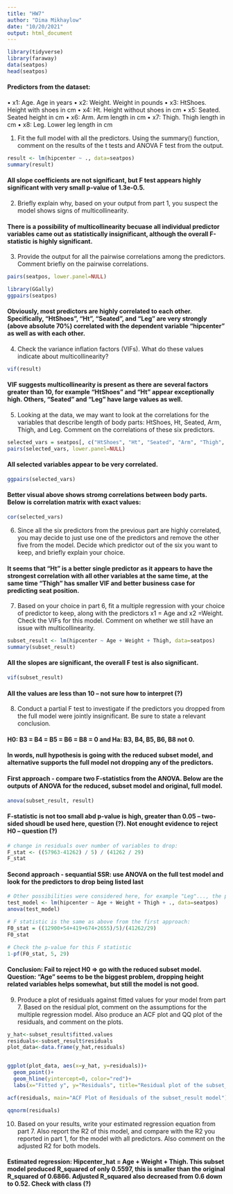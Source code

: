 ```yaml
---
title: "HW7"
author: "Dima Mikhaylow"
date: "10/20/2021"
output: html_document
---
```


```r
library(tidyverse)
library(faraway)
data(seatpos)
head(seatpos)
```

#### Predictors from the dataset:
• x1: Age. Age in years
• x2: Weight. Weight in pounds
• x3: HtShoes. Height with shoes in cm
• x4: Ht. Height without shoes in cm
• x5: Seated. Seated height in cm
• x6: Arm. Arm length in cm
• x7: Thigh. Thigh length in cm
• x8: Leg. Lower leg length in cm


1. Fit the full model with all the predictors. Using the summary() function, comment on
the results of the t tests and ANOVA F test from the output.

```r
result <- lm(hipcenter ~ ., data=seatpos)
summary(result)
```

#### All slope coefficients are not significant, but F test appears highly significant with very small p-value of 1.3e-0.5.


2. Briefly explain why, based on your output from part 1, you suspect the model shows
signs of multicollinearity.

#### There is a possibility of multicollinearity becuase all individual predictor variables came out as statistically insignificant, although the overall F-statistic is highly significant.


3. Provide the output for all the pairwise correlations among the predictors. Comment
briefly on the pairwise correlations.

```r
pairs(seatpos, lower.panel=NULL)
```

```r
library(GGally)
ggpairs(seatpos)
```

#### Obviously, most predictors are highly correlated to each other. Specifically, "HtShoes", "Ht", "Seated", and "Leg" are very strongly (above absolute 70%) correlated with the dependent variable "hipcenter" as well as with each other.

4. Check the variance inflation factors (VIFs). What do these values indicate about
multicollinearity?

```r
vif(result)
```

#### VIF suggests multicollinearity is present as there are several factors greater than 10, for example "HtShoes" and "Ht" appear exceptionally high. Others, "Seated" and "Leg" have large values as well.


5. Looking at the data, we may want to look at the correlations for the variables that
describe length of body parts: HtShoes, Ht, Seated, Arm, Thigh, and Leg. Comment
on the correlations of these six predictors.

```r
selected_vars = seatpos[, c("HtShoes", "Ht", "Seated", "Arm", "Thigh", "Leg")]
pairs(selected_vars, lower.panel=NULL)
```

#### All selected variables appear to be very correlated.

```r
ggpairs(selected_vars)
```

#### Better visual above shows stromg correlations between body parts. Below is correlation matrix with exact values:

```r
cor(selected_vars)
```


6. Since all the six predictors from the previous part are highly correlated, you may decide
to just use one of the predictors and remove the other five from the model. Decide
which predictor out of the six you want to keep, and briefly explain your choice.

#### It seems that "Ht" is a better single predictor as it appears to have the strongest correlation with all other variables at the same time, at the same time "Thigh" has smaller VIF and better business case for predicting seat position.


7. Based on your choice in part 6, fit a multiple regression with your choice of predictor
to keep, along with the predictors x1 = Age and x2 =Weight. Check the VIFs for this
model. Comment on whether we still have an issue with multicollinearity.

``` r
subset_result <- lm(hipcenter ~ Age + Weight + Thigh, data=seatpos)
summary(subset_result)
```

#### All the slopes are significant, the overall F test is also significant.

```r
vif(subset_result)
```

#### All the values are less than 10 -- not sure how to interpret (?)


8. Conduct a partial F test to investigate if the predictors you dropped from the full
model were jointly insignificant. Be sure to state a relevant conclusion.

#### H0: B3 = B4 = B5 = B6 = B8 = 0 and Ha: B3, B4, B5, B6, B8 not 0.
#### In words, null hypothesis is going with the reduced subset model, and alternative supports the full model not dropping any of the predictors. 

#### First approach - compare two F-statistics from the ANOVA. Below are the outputs of ANOVA for the reduced, subset model and original, full model.

```r
anova(subset_result, result)
```


#### F-statistic is not too small abd p-value is high, greater than 0.05 -- two-sided shoudl be used here, question (?). Not enought evidence to reject H0 -- question (?)

```r
# change in residuals over number of variables to drop:
F_stat <- ((57963-41262) / 5) / (41262 / 29)
F_stat
```

#### Second approach - sequantial SSR: use ANOVA on the full test model and look for the predictors to drop being listed last

```r
# Other possibilities were considered here, for example "Leg"..., the problem seems to come from "Age"
test_model <- lm(hipcenter ~ Age + Weight + Thigh + ., data=seatpos)
anova(test_model)
```


```r
# F statistic is the same as above from the first approach:
F0_stat = ((12900+54+419+674+2655)/5)/(41262/29)
F0_stat
```

```r
# Check the p-value for this F statistic
1-pf(F0_stat, 5, 29)
```

#### Conclusion: Fail to reject H0 => go with the reduced subset model. Question: "Age" seems to be the biggest problem, dropping height related variables helps somewhat, but still the model is not good.


9. Produce a plot of residuals against fitted values for your model from part 7. Based on
the residual plot, comment on the assumptions for the multiple regression model. Also
produce an ACF plot and QQ plot of the residuals, and comment on the plots.



``` r
y_hat<-subset_result$fitted.values
residuals<-subset_result$residuals
plot_data<-data.frame(y_hat,residuals)


ggplot(plot_data, aes(x=y_hat, y=residuals))+
  geom_point()+
  geom_hline(yintercept=0, color="red")+
  labs(x="Fitted y", y="Residuals", title="Residual plot of the subset_result model")
```


```r
acf(residuals, main="ACF Plot of Residuals of the subset_result model")

```

```r
qqnorm(residuals)
```

10. Based on your results, write your estimated regression equation from part 7. Also
report the R2 of this model, and compare with the R2 you reported in part 1, for the
model with all predictors. Also comment on the adjusted R2
for both models.
 
 
#### Estimated regression: Hipcenter_hat = Age + Weight + Thigh. This subset model produced R_squared of only 0.5597, this is smaller than the original R_squared of 0.6866. Adjusted R_squared also decreased from 0.6 down to 0.52. Check with class (?)
 
 
 
 
 
